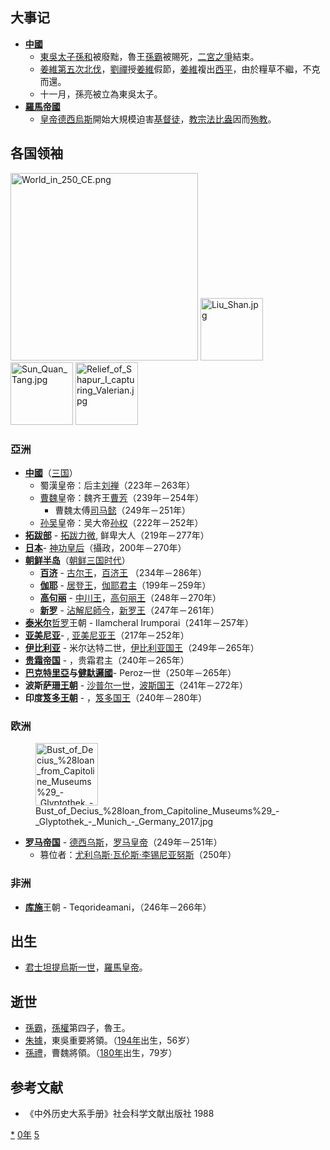 {{yearTOC|250|曹魏'''[[嘉平_(曹芳)|嘉平]]二年'''；蜀汉'''[[延熙_(刘禅)|延熙]]十三年'''；东吴'''[[赤烏|赤烏]]十三年'''}}

== 大事记 ==
*'''[[中國|中國]]'''
**[[孫吳|東吳]][[太子|太子]][[孫和|孫和]]被廢黜，魯王[[孫霸|孫霸]]被賜死，[[二宮之爭|二宮之爭]]結束。
**[[姜維北伐|姜維第五次北伐]]，[[劉禪|劉禪]]授[[姜維|姜維]]假節，[[姜維|姜維]]複出[[西平|西平]]，由於糧草不繼，不克而還。
**十一月，孫亮被立為東吳太子。
*'''[[羅馬帝國|羅馬帝國]]'''
**[[皇帝|皇帝]][[德西烏斯|德西烏斯]]開始大規模迫害[[基督徒|基督徒]]，[[教宗|教宗]][[教宗法比盎|法比盎]]因而[[殉教|殉教]]。

== 各国领袖 ==
[[File:World_in_250_CE.png|300px]]
[[File:Liu_Shan.jpg|100px]]
[[File:Sun_Quan_Tang.jpg|100px]]
[[File:Relief_of_Shapur_I_capturing_Valerian.jpg|100px]]
=== 亞洲 ===
*'''[[中國|中國]]'''（[[三国|三国]]）
**蜀漢皇帝：后主[[刘禅|刘禅]]（223年－263年）
**[[曹魏|曹魏]]皇帝：魏齐王[[曹芳|曹芳]]（239年－254年）
***曹魏太傅[[司马懿|司马懿]]（249年－251年）
**[[孙吴|孙吴]]皇帝：吴大帝[[孙权|孙权]]（222年－252年）
*'''[[拓跋部|拓跋部]]''' - [[拓跋力微|拓跋力微]], 鲜卑大人（219年－277年）
*'''[[日本|日本]]'''- [[神功皇后|神功皇后]]（攝政，200年－270年）
*'''[[朝鲜半岛|朝鲜半岛]]'''（[[朝鲜三国时代|朝鲜三国时代]]）
**'''[[百济|百济]]''' - [[古尔王|古尔王]]，[[百济君主列表|百济王]] （234年－286年）
**'''[[伽耶|伽耶]]''' - [[居登王|居登王]]，[[朝鲜半岛君主列表|伽耶君主]]（199年－259年）
**'''[[高句丽|高句丽]]''' - [[中川王|中川王]]，[[高句丽君主列表|高句丽王]]（248年－270年）
**'''[[新罗|新罗]]''' - [[沾解尼師今|沾解尼師今]]，[[新罗君主列表|新罗王]]（247年－261年）
*'''[[泰米尔人|泰米尔]]'''[[哲罗|哲罗]]王朝 - Ilamcheral Irumporai（241年－257年）
*'''[[亚美尼亚|亚美尼亚]]'''- {{link-en|梯里达底二世 (亚美尼亚)|Tiridates II of Armenia|梯里达底二世}}, [[亚美尼亚君主列表|亚美尼亚王]]（217年－252年）
*'''[[高加索伊比利亚王国|伊比利亚]]''' - 米尔达特二世，[[格鲁吉亚君主列表|伊比利亚国王]]（249年－265年）
*'''[[贵霜帝国|贵霜帝国]]''' - {{link-en|婆什色迦|Vāsishka}}，贵霜君主（240年－265年）
*'''[[巴克特里亞|巴克特里亞]]与[[健馱邏國|健馱邏國]]'''- Peroz一世（250年－265年）
*'''波斯[[萨珊王朝|萨珊王朝]]''' - [[沙普尔一世|沙普尔一世]]，[[伊朗君主列表|波斯国王]]（241年－272年）
*'''印度[[笈多王朝|笈多王朝]]''' - {{link-en|室利笈多|Gupta (king)}}，[[印度君主列表|笈多国王]]（240年－280年）
=== 欧洲 ===
[[File:Bust_of_Decius_%28loan_from_Capitoline_Museums%29_-_Glyptothek_-_Munich_-_Germany_2017.jpg|100px]]
*'''[[罗马帝国|罗马帝国]]''' - [[德西乌斯|德西乌斯]]，[[罗马皇帝|罗马皇帝]]（249年－251年）
**篡位者：[[尤利乌斯·瓦伦斯·李锡尼亚努斯|尤利乌斯·瓦伦斯·李锡尼亚努斯]]（250年）
=== 非洲 ===
*'''[[库施|库施]]'''王朝 - Teqorideamani，（246年－266年）
== 出生 ==
*[[君士坦提烏斯一世|君士坦提烏斯一世]]，[[羅馬皇帝|羅馬皇帝]]。

== 逝世 ==
{{Wikisource year mention}}
*[[孫霸|孫霸]]，[[孫權|孫權]]第四子，魯王。
*[[朱據|朱據]]，東吳重要將領。（[[194年|194年]]出生，56岁）
*[[孫禮|孫禮]]，曹魏將領。（[[180年|180年]]出生，79岁）

==参考文献==
{{reflist}}
*《中外历史大系手册》社会科学文献出版社 1988

[[Category:250年|*]]
[[Category:250年代|0年]]
[[Category:3世纪各年|5]]